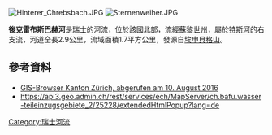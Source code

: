 {{Coord|47.47542|N|8.70742|E|display=title}}
[[Image:Hinterer_Chrebsbach.JPG|right]]
[[Image:Sternenweiher.JPG|right]]

'''後克雷布斯巴赫河'''是[[瑞士|瑞士]]的河流，位於該國北部，流經[[蘇黎世州|蘇黎世州]]，屬於[[特斯河_(瑞士)|特斯河]]的右支流，河道全長2.9公里，流域面積1.7平方公里，發源自[[埃申貝格山|埃申貝格山]]。

==參考資料==
* [https://maps.zh.ch/ GIS-Browser Kanton Zürich, abgerufen am 10. August 2016] {{Wayback|url=https://maps.zh.ch/ |date=20190217202341 }}
* https://api3.geo.admin.ch/rest/services/ech/MapServer/ch.bafu.wasser-teileinzugsgebiete_2/25228/extendedHtmlPopup?lang=de {{Wayback|url=https://api3.geo.admin.ch/rest/services/ech/MapServer/ch.bafu.wasser-teileinzugsgebiete_2/25228/extendedHtmlPopup?lang=de |date=20160820185430 }}

{{Switzerland-geo-stub}}
[[Category:瑞士河流|Category:瑞士河流]]